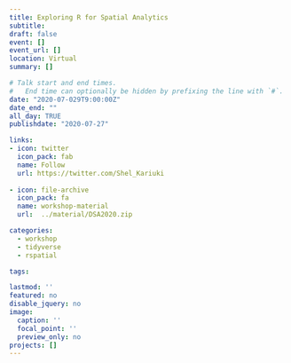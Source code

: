 ```yaml
---
title: Exploring R for Spatial Analytics
subtitle: 
draft: false
event: []
event_url: []
location: Virtual
summary: []

# Talk start and end times.
#   End time can optionally be hidden by prefixing the line with `#`.
date: "2020-07-029T9:00:00Z"
date_end: ""
all_day: TRUE
publishdate: "2020-07-27"

links:
- icon: twitter
  icon_pack: fab
  name: Follow
  url: https://twitter.com/Shel_Kariuki
  
- icon: file-archive
  icon_pack: fa
  name: workshop-material
  url:  ../material/DSA2020.zip

categories:  
  - workshop
  - tidyverse
  - rspatial

tags:

lastmod: ''
featured: no
disable_jquery: no
image: 
  caption: ''
  focal_point: ''
  preview_only: no
projects: []
---
```







